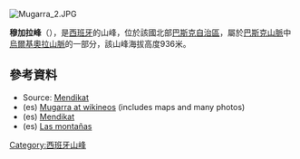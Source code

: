 [[Image:Mugarra_2.JPG|right]]
{{Coord|43|9|9.13|N|2|40|46.19|W|display=title}}

'''穆加拉峰'''（{{lang-es|Mugarra}}），是[[西班牙|西班牙]]的山峰，位於該國北部[[巴斯克自治區|巴斯克自治區]]，屬於[[巴斯克山脈|巴斯克山脈]]中[[烏爾基奧拉山脈|烏爾基奧拉山脈]]的一部分，該山峰海拔高度936米。

==參考資料==
* Source: [https://web.archive.org/web/20110225113613/http://mendikat.net/ Mendikat]
* (es) [http://es.wikineos.com/wiki/Mugarra Mugarra at wikineos] {{Wayback|url=http://es.wikineos.com/wiki/Mugarra |date=20140714153208 }} (includes maps and many photos)
* (es) [http://www.mendikat.net/monte.php?numero=374 Mendikat] {{Wayback|url=http://www.mendikat.net/monte.php?numero=374 |date=20140714185545 }}
* (es) [http://www.mendiak.net/ Las montañas] {{Wayback|url=http://www.mendiak.net/ |date=20120103090147 }}

{{Spain-geo-stub}}
[[Category:西班牙山峰|Category:西班牙山峰]]